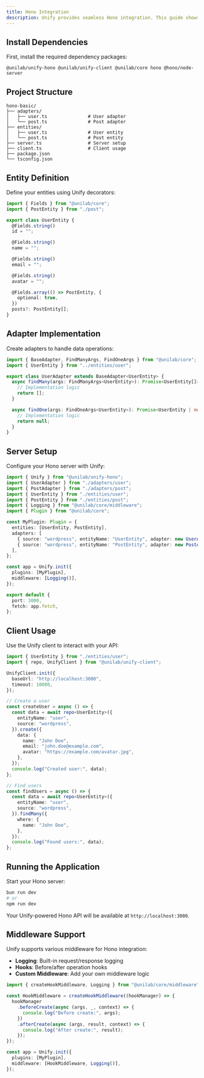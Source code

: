 ```yaml
---
title: Hono Integration
description: Unify provides seamless Hono integration. This guide shows you how to integrate Unify with Hono for building fast and lightweight web APIs.
---
```


## Install Dependencies

First, install the required dependency packages:

```package-install
@unilab/unify-hono @unilab/unify-client @unilab/core hono @hono/node-server
```

## Project Structure

```
hono-basic/
├── adapters/
│   ├── user.ts               # User adapter
│   └── post.ts               # Post adapter
├── entities/
│   ├── user.ts               # User entity
│   └── post.ts               # Post entity
├── server.ts                 # Server setup
├── client.ts                 # Client usage
├── package.json
└── tsconfig.json
```

## Entity Definition

Define your entities using Unify decorators:

```typescript
import { Fields } from "@unilab/core";
import { PostEntity } from "./post";

export class UserEntity {
  @Fields.string()
  id = "";

  @Fields.string()
  name = "";

  @Fields.string()
  email = "";

  @Fields.string()
  avatar = "";

  @Fields.array(() => PostEntity, {
    optional: true,
  })
  posts?: PostEntity[];
}
```

## Adapter Implementation

Create adapters to handle data operations:

```typescript
import { BaseAdapter, FindManyArgs, FindOneArgs } from "@unilab/core";
import { UserEntity } from "../entities/user";

export class UserAdapter extends BaseAdapter<UserEntity> {
  async findMany(args: FindManyArgs<UserEntity>): Promise<UserEntity[]> {
    // Implementation logic
    return [];
  }

  async findOne(args: FindOneArgs<UserEntity>): Promise<UserEntity | null> {
    // Implementation logic
    return null;
  }
}
```

## Server Setup

Configure your Hono server with Unify:

```typescript
import { Unify } from "@unilab/unify-hono";
import { UserAdapter } from "./adapters/user";
import { PostAdapter } from "./adapters/post";
import { UserEntity } from "./entities/user";
import { PostEntity } from "./entities/post";
import { Logging } from "@unilab/core/middleware";
import { Plugin } from "@unilab/core";

const MyPlugin: Plugin = {
  entities: [UserEntity, PostEntity],
  adapters: [
    { source: "wordpress", entityName: "UserEntity", adapter: new UserAdapter() },
    { source: "wordpress", entityName: "PostEntity", adapter: new PostAdapter() },
  ],
};

const app = Unify.init({
  plugins: [MyPlugin],
  middleware: [Logging()],
});

export default {
  port: 3000,
  fetch: app.fetch,
};
```

## Client Usage

Use the Unify client to interact with your API:

```typescript
import { UserEntity } from "./entities/user";
import { repo, UnifyClient } from "@unilab/unify-client";

UnifyClient.init({
  baseUrl: "http://localhost:3000",
  timeout: 10000,
});

// Create a user
const createUser = async () => {
  const data = await repo<UserEntity>({
    entityName: "user",
    source: "wordpress",
  }).create({
    data: {
      name: "John Doe",
      email: "john.doe@example.com",
      avatar: "https://example.com/avatar.jpg",
    },
  });
  console.log("Created user:", data);
};

// Find users
const findUsers = async () => {
  const data = await repo<UserEntity>({
    entityName: "user",
    source: "wordpress",
  }).findMany({
    where: {
      name: "John Doe",
    },
  });
  console.log("Found users:", data);
};
```

## Running the Application

Start your Hono server:

```bash
bun run dev
# or
npm run dev
```

Your Unify-powered Hono API will be available at `http://localhost:3000`.

## Middleware Support

Unify supports various middleware for Hono integration:

- **Logging**: Built-in request/response logging
- **Hooks**: Before/after operation hooks
- **Custom Middleware**: Add your own middleware logic

```typescript
import { createHookMiddleware, Logging } from "@unilab/core/middleware";

const HookMiddleware = createHookMiddleware((hookManager) => {
  hookManager
    .beforeCreate(async (args, _, context) => {
      console.log("Before create:", args);
    })
    .afterCreate(async (args, result, context) => {
      console.log("After create:", result);
    });
});

const app = Unify.init({
  plugins: [MyPlugin],
  middleware: [HookMiddleware, Logging()],
});
```
